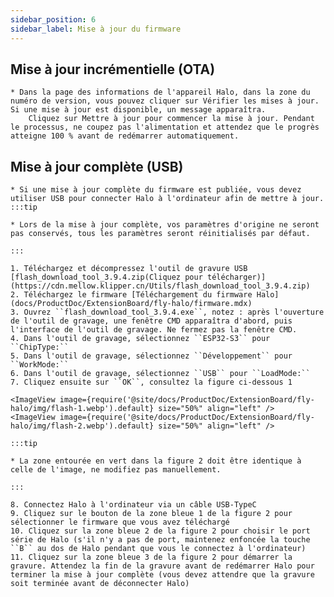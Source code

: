 ```yaml
---
sidebar_position: 6
sidebar_label: Mise à jour du firmware
---
```


## Mise à jour incrémentielle (OTA)

    * Dans la page des informations de l'appareil Halo, dans la zone du numéro de version, vous pouvez cliquer sur Vérifier les mises à jour. Si une mise à jour est disponible, un message apparaîtra.
        Cliquez sur Mettre à jour pour commencer la mise à jour. Pendant le processus, ne coupez pas l'alimentation et attendez que le progrès atteigne 100 % avant de redémarrer automatiquement.

## Mise à jour complète (USB)

    * Si une mise à jour complète du firmware est publiée, vous devez utiliser USB pour connecter Halo à l'ordinateur afin de mettre à jour.
    :::tip

    * Lors de la mise à jour complète, vos paramètres d'origine ne seront pas conservés, tous les paramètres seront réinitialisés par défaut.

    :::

    1. Téléchargez et décompressez l'outil de gravure USB [flash_download_tool_3.9.4.zip(Cliquez pour télécharger)](https://cdn.mellow.klipper.cn/Utils/flash_download_tool_3.9.4.zip)
    2. Téléchargez le firmware [Téléchargement du firmware Halo](docs/ProductDoc/ExtensionBoard/fly-halo/firmware.mdx)
    3. Ouvrez ``flash_download_tool_3.9.4.exe``, notez : après l'ouverture de l'outil de gravage, une fenêtre CMD apparaîtra d'abord, puis l'interface de l'outil de gravage. Ne fermez pas la fenêtre CMD.
    4. Dans l'outil de gravage, sélectionnez ``ESP32-S3`` pour ``ChipType:``
    5. Dans l'outil de gravage, sélectionnez ``Développement`` pour ``WorkMode:``
    6. Dans l'outil de gravage, sélectionnez ``USB`` pour ``LoadMode:``
    7. Cliquez ensuite sur ``OK``, consultez la figure ci-dessous 1

    <ImageView image={require('@site/docs/ProductDoc/ExtensionBoard/fly-halo/img/flash-1.webp').default} size="50%" align="left" />
    <ImageView image={require('@site/docs/ProductDoc/ExtensionBoard/fly-halo/img/flash-2.webp').default} size="50%" align="left" />
    
    :::tip

    * La zone entourée en vert dans la figure 2 doit être identique à celle de l'image, ne modifiez pas manuellement.

    :::

    8. Connectez Halo à l'ordinateur via un câble USB-TypeC
    9. Cliquez sur le bouton de la zone bleue 1 de la figure 2 pour sélectionner le firmware que vous avez téléchargé
    10. Cliquez sur la zone bleue 2 de la figure 2 pour choisir le port série de Halo (s'il n'y a pas de port, maintenez enfoncée la touche ``B`` au dos de Halo pendant que vous le connectez à l'ordinateur)
    11. Cliquez sur la zone bleue 3 de la figure 2 pour démarrer la gravure. Attendez la fin de la gravure avant de redémarrer Halo pour terminer la mise à jour complète (vous devez attendre que la gravure soit terminée avant de déconnecter Halo)
